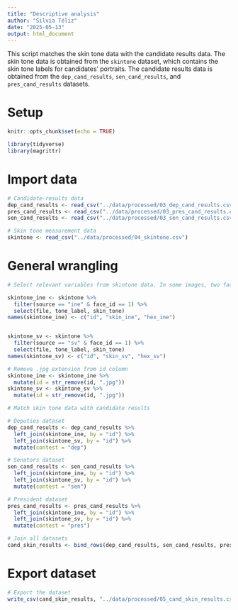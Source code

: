 ```yaml
---
title: "Descriptive analysis"
author: "Silvia Téliz"
date: "2025-05-13"
output: html_document
---
```


This script matches the skin tone data with the candidate results data. The skin tone data is obtained from the `skintone` dataset, which contains the skin tone labels for candidates' portraits. The candidate results data is obtained from the `dep_cand_results`, `sen_cand_results`, and `pres_cand_results` datasets.

# Setup

```r
knitr::opts_chunk$set(echo = TRUE)
```

```r
library(tidyverse)
library(magrittr)
```

# Import data

```r
# Candidate-results data
dep_cand_results <- read_csv("../data/processed/03_dep_cand_results.csv")
pres_cand_results <- read_csv("../data/processed/03_pres_cand_results.csv")
sen_cand_results <- read_csv("../data/processed/03_sen_cand_results.csv")

# Skin tone measurement data
skintone <- read_csv("../data/processed/04_skintone.csv")
```

# General wrangling

```r
# Select relevant variables from skintone data. In some images, two faces were detected. We select the one with the highest confidence score.

skintone_ine <- skintone %>%
  filter(source == "ine" & face_id == 1) %>%
  select(file, tone_label, skin_tone)
names(skintone_ine) <- c("id", "skin_ine", "hex_ine")


skintone_sv <- skintone %>%
  filter(source == "sv" & face_id == 1) %>%
  select(file, tone_label, skin_tone)
names(skintone_sv) <- c("id", "skin_sv", "hex_sv")

# Remove .jpg extension from id column
skintone_ine <- skintone_ine %>%
  mutate(id = str_remove(id, ".jpg"))
skintone_sv <- skintone_sv %>%
  mutate(id = str_remove(id, ".jpg"))

```


```r
# Match skin tone data with candidate results

# Deputies dataset
dep_cand_results <- dep_cand_results %>%
  left_join(skintone_ine, by = "id") %>%
  left_join(skintone_sv, by = "id") %>%
  mutate(contest = "dep")

# Senators dataset
sen_cand_results <- sen_cand_results %>%
  left_join(skintone_ine, by = "id") %>%
  left_join(skintone_sv, by = "id") %>%
  mutate(contest = "sen")

# President dataset
pres_cand_results <- pres_cand_results %>%
  left_join(skintone_ine, by = "id") %>%
  left_join(skintone_sv, by = "id") %>%
  mutate(contest = "pres")

```

```r
# Join all datasets
cand_skin_results <- bind_rows(dep_cand_results, sen_cand_results, pres_cand_results)

```


# Export dataset

```r
# Export the dataset
write_csv(cand_skin_results, "../data/processed/05_cand_skin_results.csv")

```



